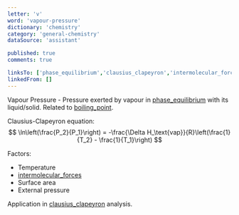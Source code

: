 ```yaml
---
letter: 'v'
word: 'vapour-pressure'
dictionary: 'chemistry'
category: 'general-chemistry'
dataSource: 'assistant'

published: true
comments: true

linksTo: ['phase_equilibrium','clausius_clapeyron','intermolecular_forces','boiling_point']
linkedFrom: []
---
```


<a id="vapour_pressure">Vapour Pressure</a> - Pressure exerted by vapour in [phase_equilibrium](#phase_equilibrium) with its liquid/solid. Related to [boiling_point](#boiling_point).

Clausius-Clapeyron equation:
$$
\ln\left(\frac{P_2}{P_1}\right) = -\frac{\Delta H_\text{vap}}{R}\left(\frac{1}{T_2} - \frac{1}{T_1}\right)
$$

Factors:
- Temperature
- [intermolecular_forces](#intermolecular_forces)
- Surface area
- External pressure

Application in [clausius_clapeyron](#clausius_clapeyron) analysis.
